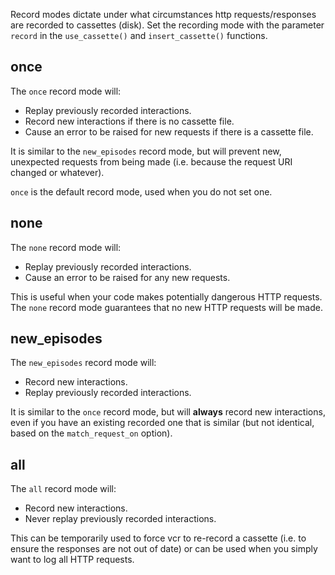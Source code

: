 Record modes dictate under what circumstances http requests/responses are
recorded to cassettes (disk). Set the recording mode with the parameter 
`record` in the `use_cassette()` and `insert_cassette()` functions.

## once

The `once` record mode will:

- Replay previously recorded interactions.
- Record new interactions if there is no cassette file.
- Cause an error to be raised for new requests if there is a cassette file.


It is similar to the `new_episodes` record mode, but will prevent new,
unexpected requests from being made (i.e. because the request URI changed
or whatever).

`once` is the default record mode, used when you do not set one.

## none

The `none` record mode will:

- Replay previously recorded interactions.
- Cause an error to be raised for any new requests.


This is useful when your code makes potentially dangerous
HTTP requests.  The `none` record mode guarantees that no
new HTTP requests will be made.

## new_episodes

The `new_episodes` record mode will:

- Record new interactions.
- Replay previously recorded interactions.


It is similar to the `once` record mode, but will **always** record new
interactions, even if you have an existing recorded one that is similar
(but not identical, based on the `match_request_on` option).

## all

The `all` record mode will:

- Record new interactions.
- Never replay previously recorded interactions.


This can be temporarily used to force vcr to re-record
a cassette (i.e. to ensure the responses are not out of date)
or can be used when you simply want to log all HTTP requests.
